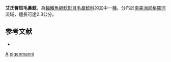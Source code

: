 {{Speciesbox
| taxon = Pygidianops eigenmanni
| status = NE
| status_system = IUCN3.1
| binomial_authority = [[Myers|Myers]], 1944
| synonyms = 
}}

'''艾氏臀斑毛鼻鯰'''，為[[輻鰭魚綱|輻鰭魚綱]][[鯰形目|鯰形目]][[毛鼻鯰科|毛鼻鯰科]]的其中一[[種|種]]。分布於[[南美洲|南美洲]][[尼格羅河|尼格羅河]]流域，體長可達2.3公分。

==参考文献==
*{{FishBase_species|genus=Pygidianops|species=eigenmanni|year=2011|month=12}}

{{鯰形目小作品}}
{{taxonbar}}
[[Category:_1944年描述的鱼类|A]]
[[Category:臀斑毛鼻鯰屬|eigenmanni]]